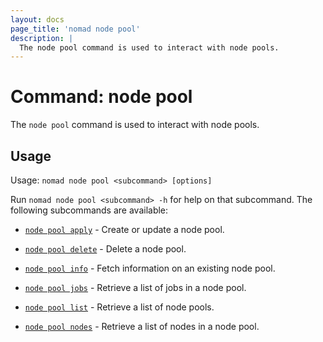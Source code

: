 ```yaml
---
layout: docs
page_title: 'nomad node pool'
description: |
  The node pool command is used to interact with node pools.
---
```


# Command: node pool

The `node pool` command is used to interact with node pools.

## Usage

Usage: `nomad node pool <subcommand> [options]`

Run `nomad node pool <subcommand> -h` for help on that subcommand. The
following subcommands are available:

- [`node pool apply`][apply] - Create or update a node pool.

- [`node pool delete`][delete] - Delete a node pool.

- [`node pool info`][info] - Fetch information on an existing node pool.

- [`node pool jobs`][jobs] - Retrieve a list of jobs in a node pool.

- [`node pool list`][list] - Retrieve a list of node pools.

- [`node pool nodes`][nodes] - Retrieve a list of nodes in a node pool.

[apply]: /nomad/docs/commands/node-pool/apply
[delete]: /nomad/docs/commands/node-pool/delete
[info]: /nomad/docs/commands/node-pool/info
[jobs]: /nomad/docs/commands/node-pool/jobs
[list]: /nomad/docs/commands/node-pool/list
[nodes]: /nomad/docs/commands/node-pool/nodes
